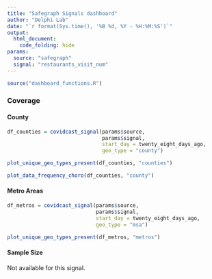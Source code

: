 ```yaml
---
title: "Safegraph Signals dashboard"
author: "Delphi Lab"
date: "`r format(Sys.time(), '%B %d, %Y - %H:%M:%S')`"
output:
  html_document:
    code_folding: hide
params:
  source: "safegraph"
  signal: "restaurants_visit_num"
---
```

  
```r
source("dashboard_functions.R")
```


### Coverage {.tabset}
#### County
```r
df_counties = covidcast_signal(params$source,
                               params$signal,
                               start_day = twenty_eight_days_ago,
                               geo_type = "county")
```

```r
plot_unique_geo_types_present(df_counties, "counties")
```

```r
plot_data_frequency_choro(df_counties, "county")
```

#### Metro Areas

```r
df_metros = covidcast_signal(params$source,
                             params$signal,
                             start_day = twenty_eight_days_ago,
                             geo_type = "msa")
```

```r
plot_unique_geo_types_present(df_metros, "metros")
```

#### Sample Size

Not available for this signal.